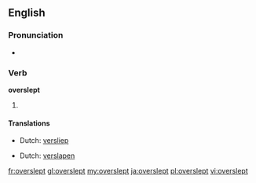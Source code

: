 ==English==

===Pronunciation===
* {{IPA|/ˈovəɻslɛpt/}}

===Verb===
'''overslept'''

# {{past of|oversleep}}

====Translations====
{{trans-top|past tense of oversleep}}
* Dutch: [[versliep]]
{{trans-mid}}
{{trans-bottom}}
{{trans-top|past participle of oversleep}}
* Dutch: [[verslapen]]
{{trans-mid}}
{{trans-bottom}}

[[fr:overslept]]
[[gl:overslept]]
[[my:overslept]]
[[ja:overslept]]
[[pl:overslept]]
[[vi:overslept]]